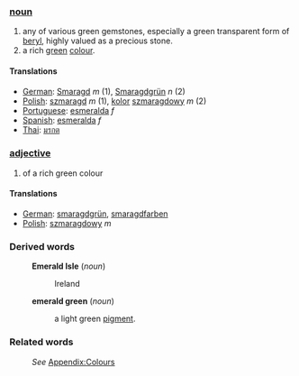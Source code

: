 ===[[noun]]===
#any of various green gemstones, especially a green transparent form of [[beryl]], highly valued as a precious stone.
#a rich [[green]] [[color|colour]].

====Translations====
*[[German]]: [[Smaragd]] ''m'' (1), [[Smaragdgrün]] ''n'' (2)
*[[Polish]]: [[szmaragd]] ''m'' (1), [[kolor]] [[szmaragdowy]] ''m'' (2)
*[[Portuguese]]: [[esmeralda]] ''f''
*[[Spanish]]: [[esmeralda]] ''f''
*[[Thai]]: [[มรกต]]

===[[adjective]]===
#of a rich green colour

====Translations====
*[[German]]: [[smaragdgrün]], [[smaragdfarben]]
*[[Polish]]: [[szmaragdowy]] ''m''

===Derived words===
:'''Emerald Isle''' (''noun'')
::Ireland
:'''emerald green''' (''noun'')
::a light green [[pigment]].
===Related words===
:''See'' [[Wiktionary_Appendix:Colours|Appendix:Colours]]